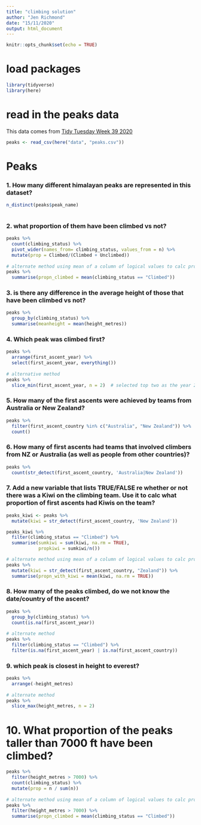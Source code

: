 ```yaml
---
title: "climbing solution"
author: "Jen Richmond"
date: "15/11/2020"
output: html_document
---
```


```r
knitr::opts_chunk$set(echo = TRUE)
```

# load packages 

```r
library(tidyverse)
library(here)
```

# read in the peaks data

This data comes from [Tidy Tuesday Week 39 2020](https://github.com/rfordatascience/tidytuesday/blob/master/data/2020/2020-09-22/readme.md)

```r

peaks <- read_csv(here("data", "peaks.csv"))

```

# Peaks 

### 1. How many different himalayan peaks are represented in this dataset?

```r

n_distinct(peaks$peak_name)
 
```

### 2. what proportion of them have been climbed vs not?

```r
peaks %>%
  count(climbing_status) %>%
  pivot_wider(names_from= climbing_status, values_from = n) %>%
  mutate(prop = Climbed/(Climbed + Unclimbed))
  
# alternate method using mean of a column of logical values to calc propn
peaks %>% 
  summarise(propn_climbed = mean(climbing_status == "Climbed"))
```

### 3. is there any difference in the average height of those that have been climbed vs not?

```r
peaks %>%
  group_by(climbing_status) %>%
  summarise(meanheight = mean(height_metres))
```

### 4. Which peak was climbed first?

```r
peaks %>%
  arrange(first_ascent_year) %>%
  select(first_ascent_year, everything())
  
# alternative method 
peaks %>% 
  slice_min(first_ascent_year, n = 2)  # selected top two as the year 201 may be a typo
```

### 5. How many of the first ascents were achieved by teams from Australia or New Zealand? 

```r

peaks %>%
  filter(first_ascent_country %in% c("Australia", "New Zealand")) %>%
  count()

```

### 6. How many of first ascents had teams that involved climbers from NZ or Australia (as well as people from other countries)?

```r

peaks %>%
  count(str_detect(first_ascent_country, 'Australia|New Zealand'))
```

### 7. Add a new variable that lists TRUE/FALSE re whether or not there was a Kiwi on the climbing team. Use it to calc what proportion of first ascents had Kiwis on the team?

```r

peaks_kiwi <- peaks %>% 
  mutate(kiwi = str_detect(first_ascent_country, 'New Zealand')) 

peaks_kiwi %>%
  filter(climbing_status == "Climbed") %>%
  summarise(sumkiwi = sum(kiwi, na.rm = TRUE), 
            propkiwi = sumkiwi/n())

# alternate method using mean of a column of logical values to calc propn
peaks %>% 
  mutate(kiwi = str_detect(first_ascent_country, "Zealand")) %>%
  summarise(propn_with_kiwi = mean(kiwi, na.rm = TRUE))
```

### 8. How many of the peaks climbed, do we not know the date/country of the ascent?

```r
peaks %>%
  group_by(climbing_status) %>%
  count(is.na(first_ascent_year))
  
# alternate method
peaks %>%
  filter(climbing_status == "Climbed") %>% 
  filter(is.na(first_ascent_year) | is.na(first_ascent_country))
```

### 9. which peak is closest in height to everest?

```r
peaks %>%
  arrange(-height_metres)
  
# alternate method 
peaks %>% 
  slice_max(height_metres, n = 2)
```

# 10. What proportion of the  peaks taller than 7000 ft have been climbed? 

```r
peaks %>%
  filter(height_metres > 7000) %>%
  count(climbing_status) %>%
  mutate(prop = n / sum(n))
  
# alternate method using mean of a column of logical values to calc propn
peaks %>% 
  filter(height_metres > 7000) %>% 
  summarise(propn_climbed = mean(climbing_status == "Climbed"))
```


